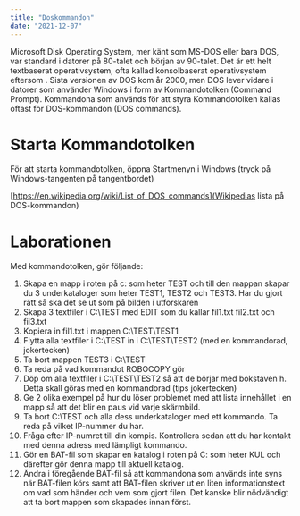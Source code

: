 ```yaml
---
title: "Doskommandon"
date: "2021-12-07"
---
```


Microsoft Disk Operating System, mer känt som MS-DOS eller bara DOS, var standard i datorer på 80-talet och början av 90-talet. Det är ett helt textbaserat operativsystem, ofta kallad konsolbaserat operativsystem eftersom . Sista versionen av DOS kom år 2000, men DOS lever vidare i datorer som använder Windows i form av Kommandotolken (Command Prompt). Kommandona som används för att styra Kommandotolken kallas oftast för DOS-kommandon (DOS commands).

# Starta Kommandotolken

För att starta kommandotolken, öppna Startmenyn i Windows (tryck på Windows-tangenten på tangentbordet)

[https://en.wikipedia.org/wiki/List_of_DOS_commands](Wikipedias lista på DOS-kommandon)

# Laborationen

Med kommandotolken, gör följande:

1. Skapa en mapp i roten på c: som heter TEST och till den mappan skapar du 3 underkataloger
   som heter TEST1, TEST2 och TEST3. Har du gjort rätt så ska det se ut som på bilden i
   utforskaren
2. Skapa 3 textfiler i C:\TEST med EDIT som du kallar fil1.txt fil2.txt och fil3.txt
3. Kopiera in fil1.txt i mappen C:\TEST\TEST1
4. Flytta alla textfiler i C:\TEST in i C:\TEST\TEST2 (med en kommandorad, jokertecken)
5. Ta bort mappen TEST3 i C:\TEST
6. Ta reda på vad kommandot ROBOCOPY gör
7. Döp om alla textfiler i C:\TEST\TEST2 så att de börjar med bokstaven h. Detta skall göras med
   en kommandorad (tips jokertecken)
8. Ge 2 olika exempel på hur du löser problemet med att lista innehållet i en mapp så att det
   blir en paus vid varje skärmbild.
9. Ta bort C:\TEST och alla dess underkataloger med ett kommando.
   Ta reda på vilket IP-nummer du har.
10. Fråga efter IP-numret till din kompis. Kontrollera sedan att du har kontakt med denna adress
    med lämpligt kommando.
11. Gör en BAT-fil som skapar en katalog i roten på C: som heter KUL och därefter gör denna
    mapp till aktuell katalog.
12. Ändra i föregående BAT-fil så att kommandona som används inte syns när BAT-filen körs
    samt att BAT-filen skriver ut en liten informationstext om vad som händer och vem som gjort
    filen. Det kanske blir nödvändigt att ta bort mappen som skapades innan först.
